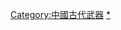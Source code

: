 {{navbox
|name  = 中國古代武器
|title = 中國古代武器種類
|listclass = hlist

|group1 = 短柄
|list1 =
* [[劍 (中國)|劍]]
* [[短劍]]
* [[斬馬劍]]
* [[匕首]]
* [[刀 (中國)|刀]]
* [[環首刀]]
* [[橫刀]]
* [[刀 (中國)#種類|手刀]]
* [[刀 (中國)#種類|雁翅刀]]
* [[雁翎刀]]
* [[柳葉刀]]
* [[刀 (中國)#種類|牛尾刀]]
* [[大刀隊|大刀]]
* [[斬馬刀]]
* [[長刀]]
* [[苗刀]]
* [[片刀]]
* [[蝴蝶雙刀]]
* [[棒]]
* [[斧]]
* [[鉤]]
* [[錘 (武器)|錘]]
* [[鐗]]
* [[鞭]]
* [[拐]]
* [[狼牙棒]]

|group2 = 長柄
|list2 =
* [[棍]]
* [[矛]]
* [[槍]]
* [[標槍]]
* [[槊]]
* [[戈 (武器)|戈]]
* [[戟]]
* [[鉞]]
* [[戚]]
* [[殳 (武器)|殳]]
* [[撾]]
* [[叉]]
* [[耙]]
* [[钂]]
* [[長柄刀|大刀]]
* [[朴刀]]
* [[偃月刀]]
* [[關刀]]
* [[三尖兩刃刀]]
* [[鉤鐮槍]]
* {{link-en|月牙鏟|Monk's spade}}
* [[狼筅]]

|group3 = 弓弩
|list3 =
* [[弓]]
* [[弩]]
* [[連弩]]
* [[神臂弩]]
* [[床子弩]]

|group4 = 火器
|list4 =
* [[火箭 (古代)|火箭]]
* [[火槍]]
* [[突火槍]]
* [[火銃]]
* [[手銃]]
* [[三眼銃]]
* [[掣電銃]]
* [[迅雷銃]]
* [[碗口銃]]
* [[虎蹲砲]]
* [[一窩蜂]]
* [[火龍出水]]

|group5 = 連鎖
|list5 =
* [[流星錘]]
* [[繩標|繩鏢]]
* [[九節鞭]]
* [[三節棍]]
* [[雙節棍]]
* [[分銅鎖]]

|group6 = 攻城
|list6 =
* [[雲梯]]
* [[衝車]]
* [[巢車]]
* [[望樓車]]
* [[轒轀車]]
* [[洞屋]]
* [[鵝車]]
* [[呂公車]]
* [[投石機]]
* [[回回砲]]
* [[猛火油]]

|group7 = 其它
|list7 =
* [[盔甲]]
* [[盾|盾牌]]
* [[藤牌]]
* [[峨嵋刺]]
* [[子午鸳鸯钺]]
* {{link-en|鷄鐮|Chicken sickles}}
* [[风火轮]]

}}[[Category:中國古代武器]]<noinclude>

[[Category:中國古代武器|*]]

</noinclude>
